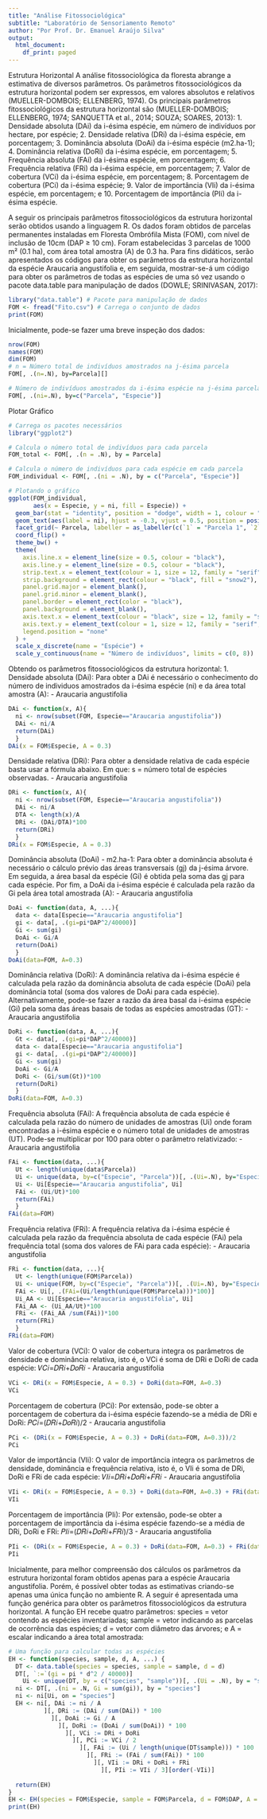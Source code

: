 ```yaml
---
title: "Análise Fitossociológica"
subtitle: "Laboratório de Sensoriamento Remoto"
author: "Por Prof. Dr. Emanuel Araújo Silva"
output:
  html_document:
    df_print: paged
---
```


Estrutura Horizontal
A análise fitossociológica da floresta abrange a estimativa de diversos parâmetros. Os parâmetros fitossociológicos da estrutura horizontal podem ser expressos, em valores absolutos e relativos (MUELLER-DOMBOIS; ELLENBERG, 1974). Os principais parâmetros fitossociológicos da estrutura horizontal são (MUELLER-DOMBOIS; ELLENBERG, 1974; SANQUETTA et al., 2014; SOUZA; SOARES, 2013):
1. Densidade absoluta (DAi) da i-ésima espécie, em número de indivíduos por hectare, por espécie;
2. Densidade relativa (DRi) da i-ésima espécie, em porcentagem;
3. Dominância absoluta (DoAi) da i-ésima espécie (m2.ha-1);
4. Dominância relativa (DoRi) da i-ésima espécie, em porcentagem;
5. Frequência absoluta (FAi) da i-ésima espécie, em porcentagem;
6. Frequência relativa (FRi) da i-ésima espécie, em porcentagem;
7. Valor de cobertura (VCi) da i-ésima espécie, em porcentagem;
8. Porcentagem de cobertura (PCi) da i-ésima espécie;
9. Valor de importância (VIi) da i-ésima espécie, em porcentagem; e
10. Porcentagem de importância (PIi) da i-ésima espécie.

A seguir os principais parâmetros fitossociológicos da estrutura horizontal serão obtidos usando a linguagem R. Os dados foram obtidos de parcelas permanentes instaladas em Floresta Ombrófila Mista (FOM), com nível de inclusão de 10cm (DAP ≥ 10 cm). Foram estabelecidas 3 parcelas de 1000 m² (0.1 ha), com área total amostra (A) de 0.3 ha. Para fins didáticos, serão apresentados os códigos para obter os parâmetros da estrutura horizontal da espécie Araucaria angustifolia e, em seguida, mostrar-se-á um código para obter os parâmetros de todas as espécies de uma só vez usando o pacote data.table para manipulação de dados (DOWLE; SRINIVASAN, 2017):

```r
library("data.table") # Pacote para manipulação de dados 
FOM <- fread("Fito.csv") # Carrega o conjunto de dados 
print(FOM)
```
Inicialmente, pode-se fazer uma breve inspeção dos dados:
```r
nrow(FOM)
names(FOM) 
dim(FOM) 
# n = Número total de indivíduos amostrados na j-ésima parcela 
FOM[, .(n=.N), by=Parcela][]
```

```r
# Número de indivíduos amostrados da i-ésima espécie na j-ésima parcela 
FOM[, .(ni=.N), by=c("Parcela", "Especie")]
```
Plotar Gráfico 
```r
# Carrega os pacotes necessários
library("ggplot2")

# Calcula o número total de indivíduos para cada parcela
FOM_total <- FOM[, .(n = .N), by = Parcela]

# Calcula o número de indivíduos para cada espécie em cada parcela
FOM_individual <- FOM[, .(ni = .N), by = c("Parcela", "Especie")]

# Plotando o gráfico
ggplot(FOM_individual, 
       aes(x = Especie, y = ni, fill = Especie)) +
  geom_bar(stat = "identity", position = "dodge", width = 1, colour = "black") +
  geom_text(aes(label = ni), hjust = -0.3, vjust = 0.5, position = position_dodge(width = 0.9)) +
  facet_grid(~ Parcela, labeller = as_labeller(c(`1` = "Parcela 1", `2` = "Parcela 2", `3` = "Parcela 3"))) +
  coord_flip() +
  theme_bw() +
  theme(
    axis.line.x = element_line(size = 0.5, colour = "black"),
    axis.line.y = element_line(size = 0.5, colour = "black"),
    strip.text.x = element_text(colour = 1, size = 12, family = "serif", face = "bold"),
    strip.background = element_rect(colour = "black", fill = "snow2"),
    panel.grid.major = element_blank(),
    panel.grid.minor = element_blank(),
    panel.border = element_rect(color = "black"),
    panel.background = element_blank(),
    axis.text.x = element_text(colour = "black", size = 12, family = "serif", angle = 0),
    axis.text.y = element_text(colour = 1, size = 12, family = "serif", face = "italic"),
    legend.position = "none"
  ) +
  scale_x_discrete(name = "Espécie") +
  scale_y_continuous(name = "Número de indivíduos", limits = c(0, 8))
```
Obtendo os parâmetros fitossociológicos da estrutura horizontal:
1. Densidade absoluta (DAi): Para obter a DAi é necessário o conhecimento do número de individuos amostrados da i-ésima espécie (ni) e da área total amostra (A):
- Araucaria angustifolia
```r
DAi <- function(x, A){ 
  ni <- nrow(subset(FOM, Especie=="Araucaria angustifolia")) 
  DAi <- ni/A 
  return(DAi) 
  } 
DAi(x = FOM$Especie, A = 0.3)
```
Densidade relativa (DRi): Para obter a densidade relativa de cada espécie basta usar a fórmula abaixo. Em que: s = número total de espécies observadas.
- Araucaria angustifolia
```r
DRi <- function(x, A){ 
  ni <- nrow(subset(FOM, Especie=="Araucaria angustifolia")) 
  DAi <- ni/A 
  DTA <- length(x)/A 
  DRi <- (DAi/DTA)*100 
  return(DRi) 
  } 
DRi(x = FOM$Especie, A = 0.3)
```
Dominância absoluta (DoAi) - m2.ha-1: Para obter a dominância absoluta é necessário o cálculo prévio das áreas transversais (gj) da j-ésima árvore. Em seguida, a área basal da espécie (Gi) é obtida pela soma das gj para cada espécie. Por fim, a DoAi da i-ésima espécie é calculada pela razão da Gi pela área total amostrada (A):
- Araucaria angustifolia
```r
DoAi <- function(data, A, ...){ 
  data <- data[Especie=="Araucaria angustifolia"] 
  gi <- data[, .(gi=pi*DAP^2/40000)] 
  Gi <- sum(gi) 
  DoAi <- Gi/A 
  return(DoAi) 
  } 
DoAi(data=FOM, A=0.3)
```
Dominância relativa (DoRi): A dominância relativa da i-ésima espécie é calculada pela razão da dominância absoluta de cada espécie (DoAi) pela dominância total (soma dos valores de DoAi para cada espécie). Alternativamente, pode-se fazer a razão da área basal da i-ésima espécie (Gi) pela soma das áreas basais de todas as espécies amostradas (GT):
- Araucaria angustifolia
```r
DoRi <- function(data, A, ...){ 
  Gt <- data[, .(gi=pi*DAP^2/40000)] 
  data <- data[Especie=="Araucaria angustifolia"] 
  gi <- data[, .(gi=pi*DAP^2/40000)] 
  Gi <- sum(gi) 
  DoAi <- Gi/A 
  DoRi <- (Gi/sum(Gt))*100 
  return(DoRi) 
  } 
DoRi(data=FOM, A=0.3)
```
Frequência absoluta (FAi): A frequência absoluta de cada espécie é calculada pela razão do número de unidades de amostras (Ui) onde foram encontradas a i-ésima espécie e o número total de unidades de amostras (UT). Pode-se multiplicar por 100 para obter o parâmetro relativizado:
- Araucaria angustifolia
```r
FAi <- function(data, ...){ 
  Ut <- length(unique(data$Parcela)) 
  Ui <- unique(data, by=c("Especie", "Parcela"))[, .(Ui=.N), by="Especie"]
  Ui <- Ui[Especie=="Araucaria angustifolia", Ui] 
  FAi <- (Ui/Ut)*100 
  return(FAi) 
  } 
FAi(data=FOM)
```
Frequência relativa (FRi): A frequência relativa da i-ésima espécie é calculada pela razão da frequência absoluta de cada espécie (FAi) pela frequência total (soma dos valores de FAi para cada espécie):
- Araucaria angustifolia
```r
FRi <- function(data, ...){ 
  Ut <- length(unique(FOM$Parcela)) 
  Ui <- unique(FOM, by=c("Especie", "Parcela"))[, .(Ui=.N), by="Especie"] 
  FAi <- Ui[, .(FAi=(Ui/length(unique(FOM$Parcela)))*100)]
  Ui_AA <- Ui[Especie=="Araucaria angustifolia", Ui] 
  FAi_AA <- (Ui_AA/Ut)*100 
  FRi <- (FAi_AA /sum(FAi))*100 
  return(FRi) 
  } 
FRi(data=FOM)
```

Valor de cobertura (VCi): O valor de cobertura integra os parâmetros de densidade e dominância relativa, isto é, o VCi é soma de DRi e DoRi de cada espécie:
𝑉𝐶𝑖=𝐷𝑅𝑖+𝐷𝑜𝑅𝑖
- Araucaria angustifolia
```r
VCi <- DRi(x = FOM$Especie, A = 0.3) + DoRi(data=FOM, A=0.3) 
VCi
```

Porcentagem de cobertura (PCi): Por extensão, pode-se obter a porcentagem de cobertura da i-ésima espécie fazendo-se a média de DRi e DoRi:
𝑃𝐶𝑖=(𝐷𝑅𝑖+𝐷𝑜𝑅𝑖)/2
- Araucaria angustifolia
```r
PCi <- (DRi(x = FOM$Especie, A = 0.3) + DoRi(data=FOM, A=0.3))/2 
PCi
```

Valor de importância (VIi): O valor de importância integra os parâmetros de densidade, dominância e frequência relativa, isto é, o VIi é soma de DRi, DoRi e FRi de cada espécie:
𝑉𝐼𝑖=𝐷𝑅𝑖+𝐷𝑜𝑅𝑖+𝐹𝑅𝑖
- Araucaria angustifolia
```r
VIi <- DRi(x = FOM$Especie, A = 0.3) + DoRi(data=FOM, A=0.3) + FRi(data=FOM) 
VIi
```

Porcentagem de importância (PIi): Por extensão, pode-se obter a porcentagem de importância da i-ésima espécie fazendo-se a média de DRi, DoRi e FRi:
𝑃𝐼𝑖=(𝐷𝑅𝑖+𝐷𝑜𝑅𝑖+𝐹𝑅𝑖)/3
- Araucaria angustifolia
```r
PIi <- (DRi(x = FOM$Especie, A = 0.3) + DoRi(data=FOM, A=0.3) + FRi(data=FOM))/3 
PIi
```

Inicialmente, para melhor compreensão dos cálculos os parâmetros da estrutura horizontal foram obtidos apenas para a espécie Araucaria angustifolia. Porém, é possível obter todas as estimativas criando-se apenas uma única função no ambiente R. A seguir é apresentada uma função genérica para obter os parâmetros fitossociológicos da estrutura horizontal. A função EH recebe quatro parâmetros: species = vetor contendo as espécies inventariadas; sample = vetor indicando as parcelas de ocorrência das espécies; d = vetor com diâmetro das árvores; e A = escalar indicando a área total amostrada:
```r
# Uma função para calcular todas as espécies
EH <- function(species, sample, d, A, ...) {
  DT <- data.table(species = species, sample = sample, d = d)
  DT[, `:=`(gi = pi * d^2 / 40000)]
    Ui <- unique(DT, by = c("species", "sample"))[, .(Ui = .N), by = "species"][order(species)]
  ni <- DT[, .(ni = .N, Gi = sum(gi)), by = "species"]
  ni <- ni[Ui, on = "species"]
  EH <- ni[, DAi := ni / A
          ][, DRi := (DAi / sum(DAi)) * 100
            ][, DoAi := Gi / A
              ][, DoRi := (DoAi / sum(DoAi)) * 100
                ][, VCi := DRi + DoRi
                  ][, PCi := VCi / 2
                    ][, FAi := (Ui / length(unique(DT$sample))) * 100
                      ][, FRi := (FAi / sum(FAi)) * 100
                        ][, VIi := DRi + DoRi + FRi
                          ][, PIi := VIi / 3][order(-VIi)]
  
  return(EH)
}
EH <- EH(species = FOM$Especie, sample = FOM$Parcela, d = FOM$DAP, A = 0.3)
print(EH)
```